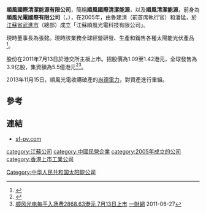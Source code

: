 {{Infobox company
| company_name = 順風國際清潔能源有限公司
| company_logo = SFCE.svg
| company_type = [[有限公司|有限公司]]（{{hkex|1165}}）
| foundation = 2005
| location = {{PRC}}[[江蘇省|江蘇省]][[武進市|武進市]]（總部）
| founder = 魯建清（前首席執行官）和潘猛
| chairman0 = 張懿
| CEO = 
| industry = [[制造业|制造业]]
| products = [[太阳能光伏|太阳能光伏]]产品
| revenue = 
| operating_income = 
| net_income = 
| num_employees = 1000
| homepage = http://www.sf-pv.com
}}
'''順風國際清潔能源有限公司'''，簡稱'''順風國際清潔能源'''，以及'''順風清潔能源'''，前身為'''順風光電國際有限公司'''（'''{{lang-en|Shunfeng International Clean Energy Ltd.}}'''，{{hkex|1165}}），在2005年，由魯建清（前首席執行官）和潘猛，於[[江蘇省|江蘇省]][[武進市|武進市]]（總部）成立「江蘇順風光電科技有限公司」。

現時董事長為張懿。現時該業務全球經營研發、生產和銷售各種太陽能光伏產品<ref>{{Cite web |url=http://www.sf-pv.com/company_f.asp |title=順風國際有限公司簡介 |access-date=2014-05-12 |archive-date=2014-02-27 |archive-url=https://web.archive.org/web/20140227103950/http://www.sf-pv.com/company_f.asp |dead-url=yes }}</ref>。

股份在2011年7月13日於港交所主板上市。招股價為1.09至1.42港元，全球發售為3.9亿股，集資額為5.5億港元<ref>{{Cite web |url=http://www.hkexnews.hk/listedco/listconews/SEHK/2011/0630/01165_1106056/C102.pdf |title=順風國際有限公司招股資料 |access-date=2014-05-12 |archive-date=2019-11-16 |archive-url=https://web.archive.org/web/20191116200141/https://www1.hkexnews.hk/listedco/listconews/sehk/2011/0630/01165_1106056/c102.pdf |dead-url=no }}</ref><ref>[http://www.yicai.com/news/2011/06/892846.html 顺风光电每手入场费2868.63港元 7月13日上市] {{Wayback|url=http://www.yicai.com/news/2011/06/892846.html |date=20150920220715 }}[[一財網|一財網]] 2011-06-27</ref>。

2013年11月15日，順風光電收購破產的[[尚德電力|尚德電力]]，對資產進行重組。

==參考==
{{reflist}}

==連結==
*[http://www.sf-pv.com sf-pv.com] {{Wayback|url=http://www.sf-pv.com/ |date=20210123112257 }}

[[category:江蘇公司|category:江蘇公司]]
[[category:中國民營企業|category:中國民營企業]]
[[Category:中华人民共和国太阳能公司|Category:中华人民共和国太阳能公司]]
[[category:2005年成立的公司|category:2005年成立的公司]]
[[category:香港上市工業公司|category:香港上市工業公司]]